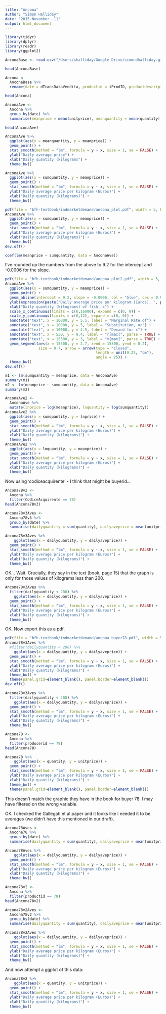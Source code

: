 ```yaml
---
title: "Ancona"
author: "Simon Halliday"
date: "2015-November -11"
output: html_document
---
```


```r
library(tidyr)
library(dplyr)
library(readr)
library(ggplot2)
```

```r
AnconaBase <- read.csv("/Users/shalliday/Google Drive/simondhalliday.github.io/bfh-textbook/indmarketdemand/ancona.csv")
```


```r
head(AnconaBase)
```

```r
Ancona <- 
  AnconaBase %>%
  rename(date = dTransDataVendita, productid = iProdID, productdescription = vchClasseProdottoDescrizione, speciesname = vchSpecieDescrizione, quantity = nTransQuantita, unitprice = nTransPrezzoUnitario, saleprice = nTransPrezzoVendita, finalprice = nTransPrezzoFinale, producerid = iProduttoreID, qualityid = iQualitaID, qualitydescription = vchQualitaDescrizione, caseid = nNumCasse)
```

```r
head(Ancona)
```

```r
AnconaAve <- 
  Ancona %>% 
  group_by(date) %>%
  summarise(meanprice = mean(unitprice), meanquantity = mean(quantity), sumquantity = sum(quantity))
```

```r
head(AnconaAve)
```


```r
AnconaAve %>% 
  ggplot(aes(x = meanquantity, y = meanprice)) +
  geom_point() +
  stat_smooth(method = "lm", formula = y ~ x, size = 1, se = FALSE) + 
  ylab("Daily average price") +
  xlab("Daily quantity (kilograms") +
  theme_bw()
```

```r
AnconaAve %>% 
  ggplot(aes(x = sumquantity, y = meanprice)) +
  geom_point() +
  stat_smooth(method = "lm", formula = y ~ x, size = 1, se = FALSE) + 
  ylab("Daily average price per kilogram (Euros)") +
  xlab("Daily quantity (kilograms)") +
  theme_bw()
```

```r
pdf(file = "bfh-textbook/indmarketdemand/ancona_plot.pdf", width = 5, height = 4)
AnconaAve %>% 
  ggplot(aes(x = sumquantity, y = meanprice)) +
  geom_point() +
  stat_smooth(method = "lm", formula = y ~ x, size = 1, se = FALSE) + 
  ylab("Daily average price per kilogram (Euros)") +
  xlab("Daily quantity (kilograms)") +
  theme_bw() 
dev.off()
```


```r
coef(lm(meanprice ~ sumquantity, data = AnconaAve))
```
I've rounded up the numbers from the above to 9.2 for the intercept and -0.0006 for the slope. 

```r
pdf(file = "bfh-textbook/indmarketdemand/ancona_plot2.pdf", width = 5, height = 4)
AnconaAve %>% 
  ggplot(aes(x = sumquantity, y = meanprice)) +
  geom_point() +
  geom_abline(intercept = 9.2, slope = -0.0006, col = "blue", cex = 0.9) +
  ylab(expression(paste("Daily average price per kilogram (Euros), ", p[x]))) +
  xlab("Daily quantity (kilograms) of fish, x") +
  scale_x_continuous(limits = c(0,16000), expand = c(0, 0)) +
  scale_y_continuous(limits = c(0,12), expand = c(0, 0)) +
  annotate("text", x = 10000, y = 5.5, label = "Marginal Rate of") +
  annotate("text", x = 10000, y = 5, label = "Substitution, or") +
  annotate("text", x = 10000, y = 4.5, label = "Demand for x") +
  annotate("text", x = 530, y = 9.4, label = "r[max]", parse = TRUE) +
  annotate("text", x = 15300, y = 3, label = "x[max]", parse = TRUE) +
  geom_segment(aes(x = 15300, y = 2.7, xend = 15300, yend = 0.2), 
               size = 0.7, arrow = arrow(type = "closed", 
                                         length = unit(0.25, "cm"), 
                                         angle = 25)) +
  theme_bw() 
dev.off()
```


```r
m1 <- lm(sumquantity ~ meanprice, data = AnconaAve)
summary(m1)
m2 <- lm(meanprice ~ sumquantity, data = AnconaAve)
summary(m2)
```


```r
AnconaAve2 <- 
  AnconaAve %>%
  mutate(lnprice = log(meanprice), lnquantity = log(sumquantity))
AnconaAve2 %>% 
  ggplot(aes(x = sumquantity, y = lnprice)) +
  geom_point() +
  stat_smooth(method = "lm", formula = y ~ x, size = 1, se = FALSE) + 
  ylab("Daily average price per kilogram (Euros)") +
  xlab("Daily quantity (kilograms)") +
  theme_bw()
AnconaAve2 %>% 
  ggplot(aes(x = lnquantity, y = meanprice)) +
  geom_point() +
  stat_smooth(method = "lm", formula = y ~ x, size = 1, se = FALSE) + 
  ylab("Daily average price per kilogram (Euros)") +
  xlab("Daily quantity (kilograms)") +
  theme_bw()
```

Now using 'codiceacquirente' - I think that might be buyerid...


```r
Ancona78v3 <- 
  Ancona %>%
  filter(CodiceAcquirente == 78)
head(Ancona78v3)
```

```r
Ancona78v3Aves <- 
  Ancona78v3 %>%
  group_by(date) %>%
  summarise(dailyquantity = sum(quantity), dailyaveprice = mean(unitprice), meanquantity = mean(quantity))
```

```r
Ancona78v3Aves %>%
    ggplot(aes(x = dailyquantity, y = dailyaveprice)) +
  geom_point() +
  stat_smooth(method = "lm", formula = y ~ x, size = 1, se = FALSE) + 
  ylab("Daily average price per kilogram (Euros)") +
  xlab("Daily quantity (kilograms)") +
  theme_bw()
```

OK... Wait. Crucially, they say in the text (book, page 15) that the graph is only for those values of kilograms less than 200. 

```r
Ancona78v3Aves %>%
  filter(dailyquantity < 200) %>%
    ggplot(aes(x = dailyquantity, y = dailyaveprice)) +
  geom_point() +
  stat_smooth(method = "lm", formula = y ~ x, size = 1, se = FALSE) + 
  ylab("Daily average price per kilogram (Euros)") +
  xlab("Daily quantity (kilograms)") +
  theme_bw()
```

OK. Now export this as a pdf.



```r
pdf(file = "bfh-textbook/indmarketdemand/ancona_buyer78.pdf", width = 5, height = 4)
Ancona78v3Aves %>%
  #filter(dailyquantity < 200) %>%
    ggplot(aes(x = dailyquantity, y = dailyaveprice)) +
  geom_point() +
  stat_smooth(method = "lm", formula = y ~ x, size = 1, se = FALSE) + 
  ylab("Daily average price per kilogram (Euros)") +
  xlab("Daily quantity (kilograms)") +
  theme_bw() +
  theme(panel.grid=element_blank(), panel.border=element_blank())
dev.off()
```





```r
Ancona78v3Aves %>%
  filter(dailyquantity < 400) %>%
    ggplot(aes(x = dailyquantity, y = dailyaveprice)) +
  geom_point() +
  stat_smooth(method = "lm", formula = y ~ x, size = 1, se = FALSE) + 
  ylab("Daily average price per kilogram (Euros)") +
  xlab("Daily quantity (kilograms)") +
  theme_bw()
```







```r
Ancona78 <- 
  Ancona %>%
  filter(producerid == 78)
head(Ancona78)
```

```r
Ancona78 %>%
    ggplot(aes(x = quantity, y = unitprice)) +
  geom_point() +
  stat_smooth(method = "lm", formula = y ~ x, size = 1, se = FALSE) + 
  ylab("Daily average price per kilogram (Euros)") +
  xlab("Daily quantity (kilograms)") +
  theme_bw() + 
  theme(panel.grid=element_blank(), panel.border=element_blank())
```
This doesn't match the graphic they have in the book for buyer 78. I may have filtered on the wrong variable. 

OK. I checked the Gallegati et al paper and it looks like I needed it to be averages (we didn't have this mentioned in our draft). 

```r
Ancona78Aves <- 
  Ancona78 %>%
  group_by(date) %>%
  summarise(dailyquantity = sum(quantity), dailyaveprice = mean(unitprice), meanquantity = mean(quantity))
```

```r
Ancona78Aves %>%
    ggplot(aes(x = dailyquantity, y = dailyaveprice)) +
  geom_point() +
  stat_smooth(method = "lm", formula = y ~ x, size = 1, se = FALSE) + 
  ylab("Daily average price per kilogram (Euros)") +
  xlab("Daily quantity (kilograms)") +
  theme_bw()
```


```r
Ancona78v2 <- 
  Ancona %>%
  filter(productid == 78)
head(Ancona78v2)
```

```r
Ancona78v2Aves <- 
  Ancona78v2 %>%
  group_by(date) %>%
  summarise(dailyquantity = sum(quantity), dailyaveprice = mean(unitprice), meanquantity = mean(quantity))
```

```r
Ancona78v2Aves %>%
    ggplot(aes(x = dailyquantity, y = dailyaveprice)) +
  geom_point() +
  stat_smooth(method = "lm", formula = y ~ x, size = 1, se = FALSE) + 
  ylab("Daily average price per kilogram (Euros)") +
  xlab("Daily quantity (kilograms)") +
  theme_bw()
```



And now attempt a ggplot of this data: 
```r
Ancona78v2 %>%
    ggplot(aes(x = quantity, y = unitprice)) +
  geom_point() +
  stat_smooth(method = "lm", formula = y ~ x, size = 1, se = FALSE) + 
  ylab("Daily average price per kilogram (Euros)") +
  xlab("Daily quantity (kilograms)") +
  theme_bw()
```




